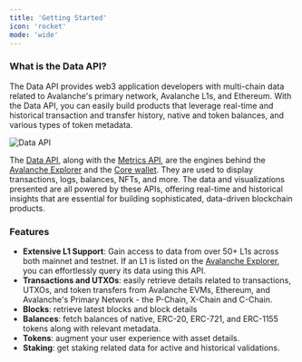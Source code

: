 ```yaml
---
title: 'Getting Started'
icon: 'rocket'
mode: 'wide'
---
```


### What is the Data API?
The Data API provides web3 application developers with multi-chain data related to Avalanche's primary network, Avalanche L1s, and Ethereum. With the Data API, you can easily build products that leverage real-time and historical transaction and transfer history, native and token balances, and various types of token metadata.

![Data API](/images/data-api.png)

The [Data API](/data-api), along with the [Metrics API](/metrics-api), are the engines behind the [Avalanche Explorer](https://subnets.avax.network/stats/) and the [Core wallet](https://core.app/en/). They are used to display transactions, logs, balances, NFTs, and more. The data and visualizations presented are all powered by these APIs, offering real-time and historical insights that are essential for building sophisticated, data-driven blockchain products.

### Features
- **Extensive L1 Support**: Gain access to data from over 50+ L1s across both mainnet and testnet. If an L1 is listed on the [Avalanche Explorer](https://subnets.avax.network/), you can effortlessly query its data using this API.
- **Transactions and UTXOs**: easily retrieve details related to transactions, UTXOs, and token transfers from Avalanche EVMs, Ethereum, and Avalanche's Primary Network - the P-Chain, X-Chain and C-Chain.
- **Blocks**: retrieve latest blocks and block details
- **Balances**: fetch balances of native, ERC-20, ERC-721, and ERC-1155 tokens along with relevant metadata.
- **Tokens**: augment your user experience with asset details.
- **Staking**: get staking related data for active and historical validations.

